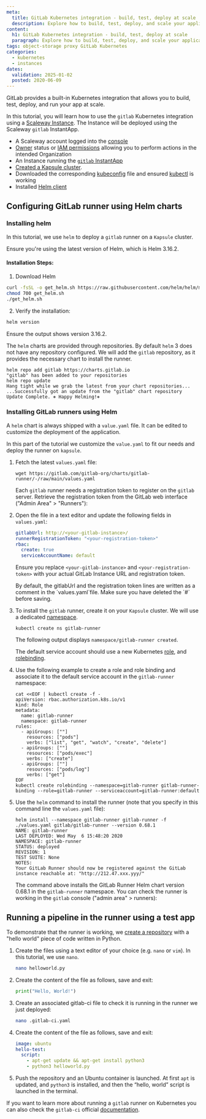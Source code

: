 ```yaml
---
meta:
  title: GitLab Kubernetes integration - build, test, deploy at scale
  description: Explore how to build, test, deploy, and scale your applications with the GitLab Kubernetes integration.
content:
  h1: GitLab Kubernetes integration - build, test, deploy at scale
  paragraph: Explore how to build, test, deploy, and scale your applications with the GitLab Kubernetes integration.
tags: object-storage proxy GitLab Kubernetes
categories:
  - kubernetes
  - instances
dates:
  validation: 2025-01-02
  posted: 2020-06-09
---
```




GitLab provides a built-in Kubernetes integration that allows you to build, test, deploy, and run your app at scale.

In this tutorial, you will learn how to use the `gitlab` Kubernetes integration using a [Scaleway Instance](https://www.scaleway.com/en/virtual-instances/). The Instance will be deployed using the Scaleway `gitlab` InstantApp.

<Requirements />

- A Scaleway account logged into the [console](https://console.scaleway.com)
- [Owner](/iam/concepts/#owner) status or [IAM permissions](/iam/concepts/#permission) allowing you to perform actions in the intended Organization
- An Instance running the [`gitlab` InstantApp](/tutorials/gitlab-instant-app/)
- [Created a Kapsule cluster](/kubernetes/how-to/create-cluster/).
- Downloaded the corresponding [kubeconfig](/kubernetes/how-to/edit-cluster/) file and ensured [kubectl](/kubernetes/how-to/connect-cluster-kubectl/) is working
- Installed [Helm client](https://helm.sh/docs/intro/install/)

## Configuring GitLab runner using Helm charts

### Installing helm

In this tutorial, we use `helm` to deploy a `gitlab` runner on a `Kapsule` cluster.

Ensure you're using the latest version of Helm, which is Helm 3.16.2.

#### Installation Steps:

1. Download Helm
  ```bash
  curl -fsSL -o get_helm.sh https://raw.githubusercontent.com/helm/helm/main/scripts/get-helm-3
  chmod 700 get_helm.sh
  ./get_helm.sh
  ```

2. Verify the installation:
  ```bash
  helm version
  ```
  Ensure the output shows version 3.16.2.

The `helm` charts are provided through repositories. By default `helm` 3 does not have any repository configured.
We will add the `gitlab` repository, as it provides the necessary chart to install the runner.

```
helm repo add gitlab https://charts.gitlab.io
"gitlab" has been added to your repositories
helm repo update
Hang tight while we grab the latest from your chart repositories...
...Successfully got an update from the "gitlab" chart repository
Update Complete. ⎈ Happy Helming!⎈
```

### Installing GitLab runners using Helm

A `helm` chart is always shipped with a `value.yaml` file. It can be edited to customize the deployment of the application.

In this part of the tutorial we customize the `value.yaml` to fit our needs and deploy the runner on `kapsule`.

1. Fetch the latest `values.yaml` file:
    ```
    wget https://gitlab.com/gitlab-org/charts/gitlab-runner/-/raw/main/values.yaml
    ```

    Each `gitlab` runner needs a registration token to register on the `gitlab` server.
    Retrieve the registration token from the GitLab web interface ("Admin Area" > "Runners"):

    <Lightbox image={image} alt="" />

    <Lightbox image={image2} alt="" />

2. Open the file in a text editor and update the following fields in `values.yaml`:
    ```yaml
    gitlabUrl: http://<your-gitlab-instance>/
    runnerRegistrationToken: "<your-registration-token>"
    rbac:
      create: true
      serviceAccountName: default
    ```
    Ensure you replace `<your-gitlab-instance>` and `<your-registration-token>` with your actual GitLab Instance URL and registration token.

    <Message type="tip">
      By default, the gitlabUrl and the registration token lines are written as a comment in the `values.yaml`file. Make sure you have deleted the `#` before saving.
    </Message>

3. To install the `gitlab` runner, create it on your `Kapsule` cluster. We will use a dedicated [namespace](https://kubernetes.io/docs/concepts/overview/working-with-objects/namespaces/).
    ```
    kubectl create ns gitlab-runner
    ```
    The following output displays `namespace/gitlab-runner created`.

    The default service account should use a new Kubernetes [role](https://kubernetes.io/docs/reference/access-authn-authz/rbac/#role-example), and [rolebinding](https://kubernetes.io/docs/reference/access-authn-authz/rbac/#rolebinding-example).
4. Use the following example to create a role and role binding and associate it to the default service account in the `gitlab-runner` namespace:
    ```
    cat <<EOF | kubectl create -f -
    apiVersion: rbac.authorization.k8s.io/v1
    kind: Role
    metadata:
      name: gitlab-runner
      namespace: gitlab-runner
    rules:
      - apiGroups: [""]
        resources: ["pods"]
        verbs: ["list", "get", "watch", "create", "delete"]
      - apiGroups: [""]
        resources: ["pods/exec"]
        verbs: ["create"]
      - apiGroups: [""]
        resources: ["pods/log"]
        verbs: ["get"]
    EOF
    kubectl create rolebinding --namespace=gitlab-runner gitlab-runner-binding --role=gitlab-runner --serviceaccount=gitlab-runner:default
    ```
5. Use the `helm` command to install the runner (note that you specify in this command line the `values.yaml` file):
    ```
    helm install --namespace gitlab-runner gitlab-runner -f ./values.yaml gitlab/gitlab-runner --version 0.68.1
    NAME: gitlab-runner
    LAST DEPLOYED: Wed May  6 15:48:20 2020
    NAMESPACE: gitlab-runner
    STATUS: deployed
    REVISION: 1
    TEST SUITE: None
    NOTES:
    Your GitLab Runner should now be registered against the GitLab instance reachable at: "http://212.47.xxx.yyy/"
    ```
    The command above installs the GitLab Runner Helm chart version 0.68.1 in the `gitlab-runner` namespace.
    You can check the runner is working in the `gitlab` console ("admin area" > runners):
    <Lightbox image={image3} alt="" />

## Running a pipeline in the runner using a test app

To demonstrate that the runner is working, we [create a repository](https://docs.gitlab.com/ee/user/project/repository/#create-a-repository) with a "hello world" piece of code written in Python.

1. Create the files using a text editor of your choice (e.g. `nano` or `vim`). In this tutorial, we use `nano`.
    ```bash
    nano helloworld.py
    ```
2. Create the content of the file as follows, save and exit:
    ```python
    print("Hello, World!")
    ```
3. Create an associated gitlab-ci file to check it is running in the runner we just deployed:
    ```bash
    nano .gitlab-ci.yaml
    ```
4. Create the content of the file as follows, save and exit:
    ```yaml
    image: ubuntu
    hello-test:
      script:
        - apt-get update && apt-get install python3
        - python3 helloworld.py
    ```
5. Push the repository and an Ubuntu container is launched. At first `apt` is updated, and `python3` is installed, and then the “hello, world” script is launched in the terminal.
    <Lightbox image={image4} alt="" />
    <Lightbox image={image5} alt="" />

If you want to learn more about running a `gitlab` runner on Kubernetes you can also check the `gitlab-ci` official [documentation](https://docs.gitlab.com/runner/install/kubernetes.html).